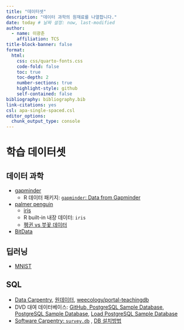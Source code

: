 ```yaml
---
title: "데이터셋"
description: "데이터 과학의 원재료를 나열합니다."
date: today # 날짜 설정: now, last-modified
author:
  - name: 이광춘
    affiliation: TCS
title-block-banner: false
format:
  html:
    css: css/quarto-fonts.css
    code-fold: false
    toc: true
    toc-depth: 2
    number-sections: true
    highlight-style: github    
    self-contained: false
bibliography: bibliography.bib
link-citations: yes
csl: apa-single-spaced.csl
editor_options: 
  chunk_output_type: console
---
```



# 학습 데이터셋

## 데이터 과학

- [gapminder](https://www.gapminder.org/data/)
    - R 데이터 패키지: [`gapminder`: Data from Gapminder](https://cran.r-project.org/web/packages/gapminder/index.html)
- [palmer penguin](https://allisonhorst.github.io/palmerpenguins/)
    - [iris](https://en.wikipedia.org/wiki/Iris_flower_data_set)
    - R built-in 내장 데이터: `iris`
    - [펭귄 vs 붓꽃 데이터](http://aispiration.com/data-science/ds-iris-penguin.html)
- [BitData](https://r2bit.com/bitData/)

## 딥러닝

- [MNIST](https://www.tensorflow.org/datasets/catalog/mnist)


## SQL

- [Data Carpentry](https://figshare.com/articles/dataset/Portal_Project_Teaching_Database/1314459), [원데이터](https://esapubs.org/archive/ecol/E090/118/), [weecology/portal-teachingdb](https://github.com/weecology/portal-teachingdb)
- DVD 대여 데이터베이스: [GitHub, PostgreSQL Sample Database](https://github.com/devrimgunduz/pagila), [PostgreSQL Sample Database](http://www.postgresqltutorial.com/postgresql-sample-database/), [Load PostgreSQL Sample Database](http://www.postgresqltutorial.com/load-postgresql-sample-database/)
- [Software Carpentry: `survey.db`](http://swcarpentry.github.io/sql-novice-survey/files/survey.db) , [DB 설치방법](http://aispiration.com/data-science/data-handling-sql.html)
    

    
    
    








